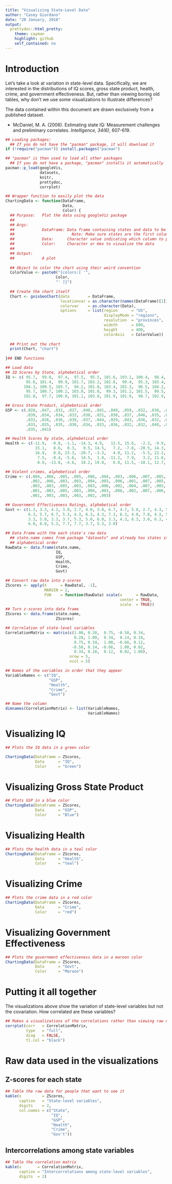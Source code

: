 ```yaml
---
title: "Visualizing State-Level Data"
author: "Casey Giordano"
date: "20 January, 2018"
output:
  prettydoc::html_pretty:
    theme: cayman 
    highlight: github
    self_contained: no
---
```

# Introduction
Let's take a look at variation in state-level data. Specifically, we are interested in the distributions of IQ scores, gross state product, health, crime, and government effectiveness. But, rather than viewing boring old tables, why don't we use some visualizations to illustrate differences? 

The data contained within this document are drawn exclusively from a published dataset. 

- McDaniel, M. A. (2006). Estimating state IQ: Measurement challenges and preliminary correlates. *Intelligence, 34(6)*, 607-619.  

```r

## Loading packages:
  ## If you do not have the "pacman" package, it will download it
if (!require("pacman")) install.packages("pacman")

## "pacman" is then used to load all other packages
  ## If you do not have a package, "pacman" installs it automatically
pacman::p_load(googleVis, 
               datasets, 
               knitr, 
               prettydoc, 
               corrplot)
```


```r

## Wrapper function to easily plot the data
ChartingData <- function(DataFrame, 
                         Data, 
                         Color) {
  ## Purpose:   Plot the data using googleViz package
  ##
  ## Args: 
  ##            DataFrame: Data frame containing states and data to be plotted
  ##                         Note: Make sure states are the first column
  ##            Data:      Character value indicating which column to plot
  ##            Color:     Character or Hex to vizualize the data
  ## 
  ## Output: 
  ##            A plot
  
  ## Object to color the chart using their weird convention
  ColorValue <- paste0("{colors:[ '", 
                      Color, 
                      "' ]}")
  
  ## Create the chart itself
  Chart <- gvisGeoChart(data        = DataFrame,
                        locationvar = as.character(names(DataFrame)[1]),
                        colorvar    = as.character(Data),
                        options     = list(region      = "US",
                                           displayMode = "regions",
                                           resolution  = "provinces",
                                           wideth      = 600, 
                                           height      = 400,
                                           colorAxis   = ColorValue))
  
  ## Print out the chart
  print(Chart, "chart")
  
}## END functionx
```


```r
## Load data
## IQ Scores by State, alphebetical order
IQ <- c( 95.7,  99.0,  97.4,  97.5,  95.5, 101.6, 103.1, 100.4,  98.4,  98.0, 
         95.6, 101.4,  99.9, 101.7, 103.2, 102.8,  99.4,  95.3, 103.4,  99.7, 
        104.3, 100.5, 103.7,  94.2, 101.0, 103.4, 102.3,  96.5, 104.2, 102.8,  
         95.7, 100.7, 100.2, 103.8, 101.8,  99.3, 101.2, 101.5,  99.5,  98.4, 
        102.8,  97.7, 100.0, 101.1, 103.8, 101.9, 101.9,  98.7, 102.9, 102.4)

## Gross State Product, alphebetical order
GSP <- c(.028, .047, .032, .027, .040, .041, .049, .059, .032, .036, .036, .029, 
         .039, .034, .034, .033, .030, .031, .030, .037, .046, .035, .040, .024, 
         .033, .026, .036, .039, .037, .044, .029, .043, .036, .032, .034, .028, 
         .033, .035, .035, .030, .034, .033, .036, .032, .032, .040, .039, .025, 
         .035, .041)

## Health Scores by state, alphebetical order
Health <- c(-11.9,  -0.8, -1.1, -14.3, 4.9,   12.5, 15.6,  -2.3, -9.9,  -9.5, 
             15.1,   8.6,  0.3,   0.5, 14.5,   7.2, -7.8, -20.5, 14.3,  -0.9, 
             16.9,   0.8, 23.3, -20.7, -3.3,   4.0, 11.2,  -5.5, 22.2,   9.0,   
              7.5,  -0.4, -5.6,  14.5,  1.8, -11.2,  7.9,   3.2, 11.6, -15.3,  
              8.9, -13.8, -4.6,  18.2, 19.8,   6.8, 11.5, -10.1, 12.7,   4.3)

## Violent crimes, alphebetical order
Crime <- c(.004, .006, .005, .005, .006, .004, .003, .006, .007, .005, .003, 
           .002, .006, .003, .003, .004, .003, .006, .001, .007, .005, .005, 
           .003, .003, .005, .003, .003, .006, .002, .004, .007, .005, .005, 
           .001, .003, .005, .003, .004, .003, .008, .002, .007, .006, .002, 
           .001, .003, .003, .003, .002, .003)

## Government Effectiveness Ratings, alphebetical order
Govt <- c(1.3, 3.3, 4.3, 3.0, 2.7, 4.0, 3.0, 6.7, 4.7, 5.0, 2.7, 4.3, 5.0, 4.3, 
          6.3, 5.7, 6.7, 5.3, 4.3, 6.3, 4.3, 7.3, 6.3, 4.0, 7.0, 4.3, 5.7, 4.0, 
          3.3, 5.0, 3.3, 3.7, 5.3, 5.0, 6.0, 3.3, 4.3, 6.3, 3.0, 6.3, 4.7, 4.7, 
          6.0, 8.0, 5.3, 7.7, 7.7, 3.7, 5.3, 3.0)

## Data Frame with the each state's raw data
  ## state.name comes from package "datasets" and already has states in 
  ## alphabetical order
RawData <- data.frame(state.name, 
                      IQ, 
                      GSP, 
                      Health, 
                      Crime, 
                      Govt)

## Convert raw data into z-scores
ZScores <- apply(X      = RawData[, -1],
                 MARGIN = 2,
                 FUN    = function(RawData) scale(x      = RawData,
                                                  center = TRUE,
                                                  scale  = TRUE))
## Turn z-scores into data frame
ZScores <- data.frame(state.name, 
                      ZScores)

## Correlation of state-level variables
CorrelationMatrix <- matrix(c(1.00, 0.28,  0.75, -0.58, 0.34,
                              0.28, 1.00,  0.34,  0.14, 0.10,
                              0.75, 0.34,  1.00, -0.66, 0.12,
                             -0.58, 0.14, -0.66,  1.00, 0.02,
                              0.34, 0.10,  0.12,  0.02, 1.00), 
                            nrow = 5, 
                            ncol = 5)

## Names of the variables in order that they appear
VariableNames <- c("IQ", 
                   "GSP", 
                   "Health", 
                   "Crime", 
                   "Govt")

## Name the column
dimnames(CorrelationMatrix) <- list(VariableNames, 
                                    VariableNames)
```

# Visualizing IQ
```r
## Plots the IQ data in a green color

ChartingData(DataFrame = ZScores, 
             Data      = "IQ",
             Color     = "Green")
```

# Visualizing Gross State Product
```r

## Plots GSP in a blue color
ChartingData(DataFrame = ZScores,
             Data      = "GSP",
             Color     = "Blue")
```

# Visualizing Health
```r

## Plots the health data in a teal color
ChartingData(DataFrame = ZScores,
             Data      = "Health",
             Color     = "teal")
```

# Visualizing Crime
```r

## Plots the crime data in a red color
ChartingData(DataFrame = ZScores,
             Data      = "Crime",
             Color     = "red")
```

# Visualizing Government Effectiveness
```r

## Plots the government effectiveness data in a maroon color
ChartingData(DataFrame = ZScores,
             Data      = "Govt",
             Color     = "Maroon")
```

# Putting it all together
The visualizations above show the variation of state-level variables but not the covariation. How correlated are these variables?


```r

## Makes a visualizations of the correlations rather than viewing raw numbers
corrplot(corr   = CorrelationMatrix,
         type   = "full",
         diag   = FALSE,
         tl.col = "black")
```


# Raw data used in the visualizations
## Z-scores for each state
```r

## Table the raw data for people that want to see it
kable(x         = ZScores, 
      caption   = "State-level variables", 
      digits    = 2,
      col.names = c("State", 
                    "IQ", 
                    "GSP", 
                    "Health", 
                    "Crime", 
                    "Gov't"))
```

## Intercorrelations among state variables
```r

## Table the correlation matrix
kable(x       = CorrelationMatrix,
      caption = "Intercorrelations among state-level variables",
      digits  = 2)
```

